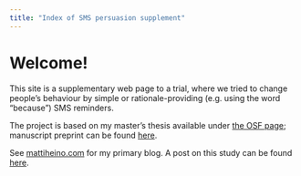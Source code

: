 ```yaml
---
title: "Index of SMS persuasion supplement"
---
```


# Welcome!

This site is a supplementary web page to a trial, where we tried to change people's behaviour by simple or rationale-providing (e.g. using the word "because") SMS reminders.

The project is based on my master's thesis available under [the OSF page](https://osf.io/7v5my/); manuscript preprint can be found [here](https://psyarxiv.com/h4w9a).

See [mattiheino.com](www.mattiheino.com) for my primary blog. A post on this study can be found [here](https://mattiheino.com/2016/05/03/myth-of-the-magical-because/).